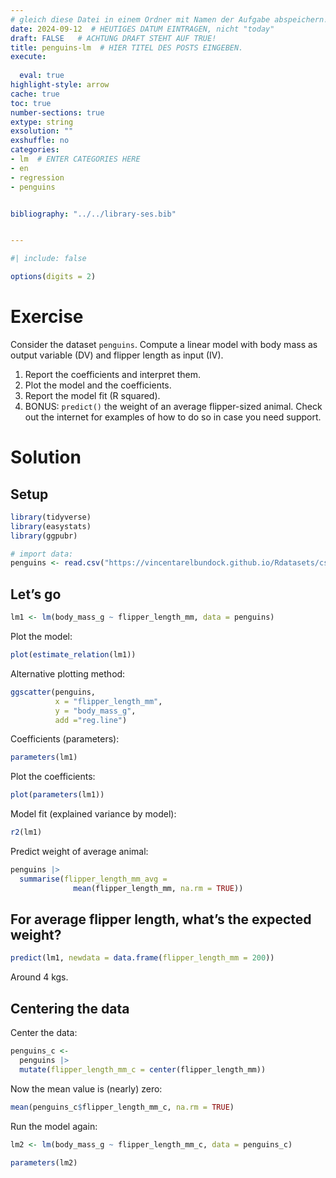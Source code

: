 ```yaml
---
# gleich diese Datei in einem Ordner mit Namen der Aufgabe abspeichern!
date: 2024-09-12  # HEUTIGES DATUM EINTRAGEN, nicht "today"
draft: FALSE   # ACHTUNG DRAFT STEHT AUF TRUE!
title: penguins-lm  # HIER TITEL DES POSTS EINGEBEN.
execute: 
  
  eval: true 
highlight-style: arrow 
cache: true
toc: true
number-sections: true
extype: string
exsolution: ""
exshuffle: no
categories:
- lm  # ENTER CATEGORIES HERE
- en
- regression
- penguins


bibliography: "../../library-ses.bib"


---
```






```r
#| include: false

options(digits = 2)
```


















# Exercise


Consider the dataset `penguins`. Compute a linear model with body mass as output variable (DV) and flipper length as input (IV). 

1. Report the coefficients and interpret them.
2. Plot the model and the coefficients.
3. Report the model fit (R squared).
4. BONUS: `predict()` the weight of an average flipper-sized animal.  Check out the internet for examples of how to do so in case you need support.




# Solution

## Setup

```r
library(tidyverse)
library(easystats)
library(ggpubr)

# import data:
penguins <- read.csv("https://vincentarelbundock.github.io/Rdatasets/csv/palmerpenguins/penguins.csv")
```



## Let's go


```r
lm1 <- lm(body_mass_g ~ flipper_length_mm, data = penguins)
```



Plot the model:


```r
plot(estimate_relation(lm1))
```



Alternative plotting method:


```r
ggscatter(penguins,
          x = "flipper_length_mm",
          y = "body_mass_g",
          add ="reg.line")
```



Coefficients (parameters):


```r
parameters(lm1)
```



Plot the coefficients:

```r
plot(parameters(lm1))
```



Model fit (explained variance by model):



```r
r2(lm1)
```



Predict weight of average animal:

```r
penguins |> 
  summarise(flipper_length_mm_avg = 
              mean(flipper_length_mm, na.rm = TRUE))
```


## For average flipper length, what's the expected weight?

```r
predict(lm1, newdata = data.frame(flipper_length_mm = 200))
```

Around 4 kgs.


## Centering the data


Center the data:


```r
penguins_c <-
  penguins |> 
  mutate(flipper_length_mm_c = center(flipper_length_mm))
```


Now the mean value is (nearly) zero:

```r
mean(penguins_c$flipper_length_mm_c, na.rm = TRUE)
```


Run the model again:

```r
lm2 <- lm(body_mass_g ~ flipper_length_mm_c, data = penguins_c)

parameters(lm2)
```



